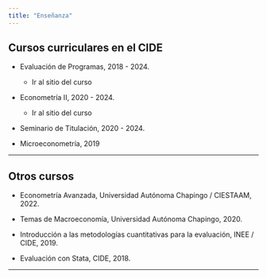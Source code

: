 ```yaml
---
title: "Enseñanza"
---
```


## Cursos curriculares en el CIDE

- Evaluación de Programas, 2018 - 2024.

  - Ir al sitio del curso

- Econometría II, 2020 - 2024.

  - Ir al sitio del curso

- Seminario de Titulación, 2020 - 2024.

- Microeconometría, 2019


---

## Otros cursos

- Econometría Avanzada, Universidad Autónoma Chapingo / CIESTAAM, 2022.

- Temas de Macroeconomía, Universidad Autónoma Chapingo, 2020.

- Introducción a las metodologías cuantitativas para la evaluación, INEE / CIDE, 2019.

- Evaluación con Stata, CIDE, 2018.

---
